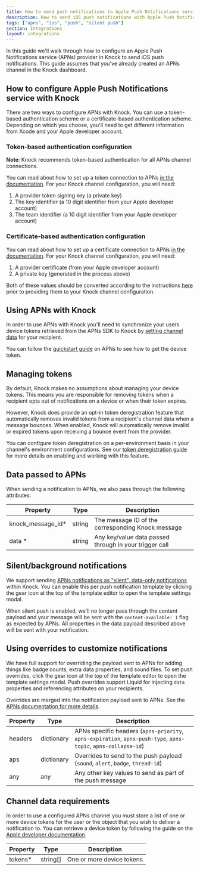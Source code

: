 ```yaml
---
title: How to send push notifications to Apple Push Notifications service
description: How to send iOS push notifications with Apple Push Notification service (APNs) and Knock.
tags: ["apns", "ios", "push", "silent push"]
section: Integrations
layout: integrations
---
```


In this guide we'll walk through how to configure an Apple Push Notifications service (APNs) provider in Knock to send iOS push notifications. This guide assumes that you've already created an APNs channel in the Knock dashboard.

## How to configure Apple Push Notifications service with Knock

There are two ways to configure APNs with Knock. You can use a token-based authentication scheme or a certificate-based authentication scheme. Depending on which you choose, you'll need to get different information from Xcode and your Apple developer account.

### Token-based authentication configuration

**Note**: Knock recommends token-based authentication for all APNs channel connections.

You can read about how to set up a token connection to APNs [in the documentation](https://developer.apple.com/documentation/usernotifications/setting_up_a_remote_notification_server/establishing_a_token-based_connection_to_apns). For your Knock channel configuration, you will need:

1. A provider token signing key (a private key)
2. The key identifier (a 10 digit identifier from your Apple developer account)
3. The team identifier (a 10 digit identifier from your Apple developer account)

### Certificate-based authentication configuration

You can read about how to set up a certificate connection to APNs [in the documentation](https://developer.apple.com/documentation/usernotifications/setting_up_a_remote_notification_server/establishing_a_certificate-based_connection_to_apns). For your Knock channel configuration, you will need:

1. A provider certificate (from your Apple developer account)
2. A private key (generated in the process above)

Both of these values should be converted according to the instructions [here](https://hexdocs.pm/pigeon/2.0.0-rc.1/Pigeon.APNS.html#module-generating-your-certificate-and-key-pem) prior to providing them to your Knock channel configuration.

## Using APNs with Knock

In order to use APNs with Knock you'll need to synchronize your users device tokens retrieved from the APNs SDK to Knock by [setting channel data](/managing-recipients/setting-channel-data) for your recipient.

You can follow the [quickstart guide](https://developer.apple.com/documentation/usernotifications/registering_your_app_with_apns) on APNs to see how to get the device token.

<MultiLangCodeBlock
  snippet="users.setChannelData-push"
  title="Set APNs channel data for a user"
/>

## Managing tokens

By default, Knock makes no assumptions about managing your device tokens. This means you are responsible for removing tokens when a recipient opts out of notifications on a device or when their token expires.

However, Knock does provide an opt-in token deregistration feature that automatically removes invalid tokens from a recipient's channel data when a message bounces. When enabled, Knock will automatically remove invalid or expired tokens upon receiving a bounce event from the provider.

You can configure token deregistration on a per-environment basis in your channel's environment configurations. See our [token deregistration guide](/integrations/push/token-deregistration) for more details on enabling and working with this feature.

## Data passed to APNs

When sending a notification to APNs, we also pass through the following attributes:

| Property           | Type   | Description                                            |
| ------------------ | ------ | ------------------------------------------------------ |
| knock_message_id\* | string | The message ID of the corresponding Knock message      |
| data \*            | string | Any key/value data passed through in your trigger call |

## Silent/background notifications

We support sending [APNs notifications as "silent", data-only notifications](https://developer.apple.com/documentation/usernotifications/setting_up_a_remote_notification_server/pushing_background_updates_to_your_app) within Knock. You can enable this per push notification template by clicking the gear icon at the top of the template editor to open the template settings modal.

When silent push is enabled, we'll no longer pass through the content payload and your message will be sent with the `content-available: 1` flag as expected by APNs. All properties in the data payload described above will be sent with your notification.

## Using overrides to customize notifications

We have full support for overriding the payload sent to APNs for adding things like badge counts, extra data properties, and sound files. To set push overrides, click the gear icon at the top of the template editor to open the template settings modal. Push overrides support Liquid for injecting `data` properties and referencing attributes on your recipients.

Overrides are merged into the notification payload sent to APNs. See the <a href="https://developer.apple.com/documentation/usernotifications/setting_up_a_remote_notification_server/generating_a_remote_notification" target="_blank">APNs documentation for more details</a>.

| Property | Type       | Description                                                                                                    |
| -------- | ---------- | -------------------------------------------------------------------------------------------------------------- |
| headers  | dictionary | APNs specific headers (`apns-priority`, `apns-expiration`, `apns-push-type`, `apns-topic`, `apns-collapse-id`) |
| aps      | dictionary | Overrides to send to the push payload (`sound`, `alert`, `badge`, `thread-id`)                                 |
| any      | any        | Any other key values to send as part of the push message                                                       |

## Channel data requirements

In order to use a configured APNs channel you must store a list of one or more device tokens for the user or the object that you wish to deliver a notification to. You can retrieve a device token by following the guide on the [Apple developer documentation](https://developer.apple.com/documentation/usernotifications/registering_your_app_with_apns).

| Property | Type     | Description               |
| -------- | -------- | ------------------------- |
| tokens\* | string[] | One or more device tokens |
